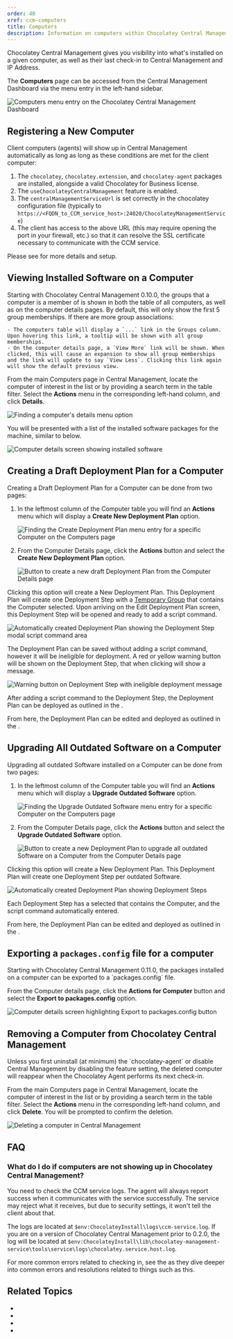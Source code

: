```yaml
---
order: 40
xref: ccm-computers
title: Computers
description: Information on computers within Chocolatey Central Management
---
```


Chocolatey Central Management gives you visibility into what's installed on a given computer, as well as their last check-in to Central Management and IP Address.

The **Computers** page can be accessed from the Central Management Dashboard via the menu entry in the left-hand sidebar.

![Computers menu entry on the Chocolatey Central Management Dashboard](/images/ccm-playwright/dashboard/left-menu-computers.png)

## Registering a New Computer

Client computers (agents) will show up in Central Management automatically as long as long as these conditions are met for the client computer:

1. The `chocolatey`, `chocolatey.extension`, and `chocolatey-agent` packages are installed, alongside a valid Chocolatey for Business license.
1. The `useChocolateyCentralManagement` feature is enabled.
1. The `centralManagementServiceUrl` is set correctly in the chocolatey configuration file (typically to `https://<FQDN_to_CCM_service_host>:24020/ChocolateyManagementService`)
1. The client has access to the above URL (this may require opening the port in your firewall, etc.) so that it can resolve the SSL certificate necessary to communicate with the CCM service.

Please see <Xref title="Central Management Client Setup" value="ccm-client" /> for more details and setup.

## Viewing Installed Software on a Computer

<Callout type="info">
    Starting with Chocolatey Central Management 0.10.0, the groups that a computer is a member of is shown in both the table of all computers, as well as on the computer details pages.  By default, this will only show the first 5 group memberships. If there are more group associations:
    
    - The computers table will display a `...` link in the Groups column. Upon hovering this link, a tooltip will be shown with all group memberships.
    - On the computer details page, a `View More` link will be shown. When clicked, this will cause an expansion to show all group memberships and the link will update to say `View Less`. Clicking this link again will show the default previous view.
</Callout>

From the main Computers page in Central Management, locate the computer of interest in the list or by providing a search term in the table filter.
Select the <i class="fa-solid fa-gear" aria-hidden="true"></i> **Actions** menu in the corresponding left-hand column, and click **Details**.


![Finding a computer's details menu option](/images/ccm-playwright/computers/table-row-button-action-dropdown-menu-details.png)

You will be presented with a list of the installed software packages for the machine, similar to below.

![Computer details screen showing installed software](/images/ccm-playwright/computers/details/screen.png)

## Creating a Draft Deployment Plan for a Computer

Creating a Draft Deployment Plan for a Computer can be done from two pages:

1. In the leftmost column of the Computer table you will find an <i class="fa-solid fa-gear" aria-hidden="true"></i> **Actions** menu which will display a **Create New Deployment Plan** option.


    ![Finding the Create Deployment Plan menu entry for a specific Computer on the Computers page](/images/ccm-playwright/computers/table-row-button-action-dropdown-menu-create-deployment-plan.png)

1. From the Computer Details page, click the <i class="fa-solid fa-gear" aria-hidden="true"></i> **Actions** button and select the **Create New Deployment Plan** option.


    ![Button to create a new draft Deployment Plan from the Computer Details page](/images/ccm-playwright/computers/details/button-action-dropdown-menu-create-deployment-plan.png)

Clicking this option will create a New Deployment Plan. This Deployment Plan will create one Deployment Step with a [Temporary Group](#xref:ccm-groups#temporary-groups) that contains the Computer selected. Upon arriving on the Edit Deployment Plan screen, this Deployment Step will be opened and ready to add a script command.

![Automatically created Deployment Plan showing the Deployment Step modal script command area](/images/ccm-playwright/deployment-plans/edit/computers-modal-new-deployment-plan.png)

The Deployment Plan can be saved without adding a script command, however it will be ineligible for deployment. A red or yellow warning button will be shown on the Deployment Step, that when clicking will show a message.

![Warning button on Deployment Step with ineligible deployment message](/images/ccm-playwright/deployment-plans/edit/popover-ineligible-step.png)

After adding a script command to the Deployment Step, the Deployment Plan can be deployed as outlined in the <Xref title="Deployment Plans documentation" value="ccm-deployments" />.

From here, the Deployment Plan can be edited and deployed as outlined in the <Xref title="Deployment Plans documentation" value="ccm-deployments" />.

## Upgrading All Outdated Software on a Computer

Upgrading all outdated Software installed on a Computer can be done from two pages:

1. In the leftmost column of the Computer table you will find an <i class="fa-solid fa-gear" aria-hidden="true"></i> **Actions** menu which will display a **Upgrade Outdated Software** option.

    ![Finding the Upgrade Outdated Software menu entry for a specific Computer on the Computers page](/images/ccm-playwright/computers/table-row-button-action-dropdown-menu-upgrade-outdated-software.png)

1. From the Computer Details page, click the <i class="fa-solid fa-gear" aria-hidden="true"></i> **Actions** button and select the **Upgrade Outdated Software** option.


    ![Button to create a new Deployment Plan to upgrade all outdated Software on a Computer from the Computer Details page](/images/ccm-playwright/computers/details/button-action-dropdown-menu-upgrade-outdated-software.png)

Clicking this option will create a New Deployment Plan. This Deployment Plan will create one Deployment Step per outdated Software.

![Automatically created Deployment Plan showing Deployment Steps](/images/ccm-playwright/deployment-plans/edit/computers-upgrade-outdated-software.png)

Each Deployment Step has a <Xref title="Temporary Group" value="ccm-groups" anchor="temporary-groups" /> selected that contains the Computer, and the script command automatically entered.

From here, the Deployment Plan can be edited and deployed as outlined in the <Xref title="Deployment Plans documentation" value="ccm-deployments" />.

## Exporting a `packages.config` file for a computer

<Callout type="info">
    Starting with Chocolatey Central Management 0.11.0, the packages installed on a computer can be exported to a `packages.config` file.
</Callout>

From the Computer details page, click the **Actions for Computer** button and select the **Export to packages.config** option.

![Computer details screen highlighting Export to packages.config button](/images/ccm-playwright/computers/details/button-action-dropdown-menu-export-to-packages.config.png)

## Removing a Computer from Chocolatey Central Management

<Callout type="info">
    Unless you first uninstall (at minimum) the `chocolatey-agent` or disable Central Management by disabling the feature setting, the deleted computer will reappear when the Chocolatey Agent performs its next check-in.
</Callout>

From the main Computers page in Central Management, locate the computer of interest in the list or by providing a search term in the table filter.
Select the <i class="fa-solid fa-gear" aria-hidden="true"></i> **Actions** menu in the corresponding left-hand column, and click **Delete**. You will be prompted to confirm the deletion.


![Deleting a computer in Central Management](/images/ccm-playwright/computers/table-row-button-action-dropdown-menu-delete.png)

## FAQ

### What do I do if computers are not showing up in Chocolatey Central Management?

You need to check the CCM service logs. The agent will always report success when it communicates with the service successfully. The service may reject what it receives, but due to security settings, it won't tell the client about that.

The logs are located at `$env:ChocolateyInstall\logs\ccm-service.log`. If you are on a version of Chocolatey Central Management prior to 0.2.0, the log will be located at `$env:ChocolateyInstall\lib\chocolatey-management-service\tools\service\logs\chocolatey.service.host.log`.

For more common errors related to checking in, see the <Xref title="setup section (and component setup sub-sections)" value="ccm-setup" /> as they dive deeper into common errors and resolutions related to things such as this.

## Related Topics

* <Xref title="Chocolatey Central Management" value="central-management" />
* <Xref title="Central Management - Software" value="ccm-software" />
* <Xref title="Central Management - Groups" value="ccm-groups" />
* <Xref title="Central Management - Reports" value="ccm-reports" />
